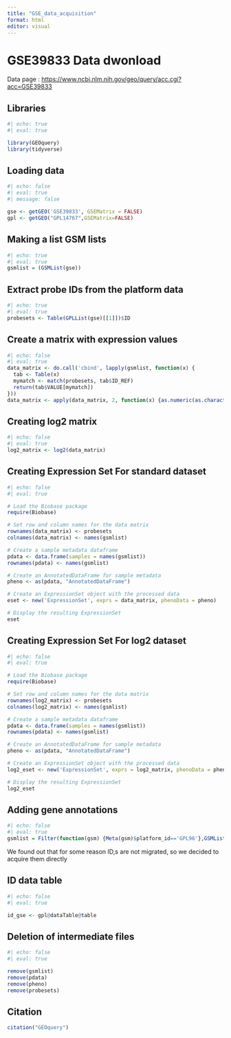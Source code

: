 ```yaml
---
title: "GSE_data_acquisition"
format: html
editor: visual
---
```


# GSE39833 Data dwonload

Data page : <https://www.ncbi.nlm.nih.gov/geo/query/acc.cgi?acc=GSE39833>

## Libraries

```r
#| echo: true
#| eval: true

library(GEOquery)
library(tidyverse)
```

## Loading data

```r
#| echo: false
#| eval: true
#| message: false

gse <- getGEO('GSE39833', GSEMatrix = FALSE)
gpl <- getGEO("GPL14767",GSEMatrix=FALSE)
```

## Making a list GSM lists

```r
#| echo: true
#| eval: true
gsmlist = (GSMList(gse))
```

## Extract probe IDs from the platform data

```r
#| echo: true
#| eval: true
probesets <- Table(GPLList(gse)[[1]])$ID
```

## Create a matrix with expression values

```r
#| echo: false
#| eval: true
data_matrix <- do.call('cbind', lapply(gsmlist, function(x) {
  tab <- Table(x)
  mymatch <- match(probesets, tab$ID_REF)
  return(tab$VALUE[mymatch])
}))
data_matrix <- apply(data_matrix, 2, function(x) {as.numeric(as.character(x))})
```

## Creating log2 matrix

```r
#| echo: false
#| eval: true
log2_matrix <- log2(data_matrix)
```

## Creating Expression Set For standard dataset

```r
#| echo: false
#| eval: true

# Load the Biobase package
require(Biobase)

# Set row and column names for the data matrix
rownames(data_matrix) <- probesets
colnames(data_matrix) <- names(gsmlist)

# Create a sample metadata dataframe
pdata <- data.frame(samples = names(gsmlist))
rownames(pdata) <- names(gsmlist)

# Create an AnnotatedDataFrame for sample metadata
pheno <- as(pdata, "AnnotatedDataFrame")

# Create an ExpressionSet object with the processed data
eset <- new('ExpressionSet', exprs = data_matrix, phenoData = pheno)

# Display the resulting ExpressionSet
eset
```

## Creating Expression Set For log2 dataset

```r
#| echo: false
#| eval: true

# Load the Biobase package
require(Biobase)

# Set row and column names for the data matrix
rownames(log2_matrix) <- probesets
colnames(log2_matrix) <- names(gsmlist)

# Create a sample metadata dataframe
pdata <- data.frame(samples = names(gsmlist))
rownames(pdata) <- names(gsmlist)

# Create an AnnotatedDataFrame for sample metadata
pheno <- as(pdata, "AnnotatedDataFrame")

# Create an ExpressionSet object with the processed data
log2_eset <- new('ExpressionSet', exprs = log2_matrix, phenoData = pheno)

# Display the resulting ExpressionSet
log2_eset
```

## Adding gene annotations

```r
#| echo: false
#| eval: true
gsmlist = Filter(function(gsm) {Meta(gsm)$platform_id=='GPL96'},GSMList(gse))
```

We found out that for some reason ID,s are not migrated, so we decided to acquire them directly

## ID data table

```r
#| echo: false
#| eval: true

id_gse <- gpl@dataTable@table
```

## Deletion of intermediate files

```r
#| echo: false
#| eval: true

remove(gsmlist)
remove(pdata)
remove(pheno)
remove(probesets)
```

## Citation

```r
citation("GEOquery")
```
